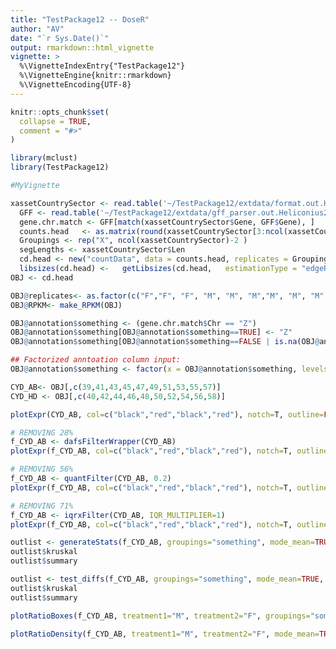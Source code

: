 ---
title: "TestPackage12 -- DoseR"
author: "AV"
date: "`r Sys.Date()`"
output: rmarkdown::html_vignette
vignette: >
  %\VignetteIndexEntry{"TestPackage12"}
  %\VignetteEngine{knitr::rmarkdown}
  %\VignetteEncoding{UTF-8}
---

```{r setup, include = FALSE}
knitr::opts_chunk$set(
  collapse = TRUE,
  comment = "#>"
)
```


```{r}

library(mclust)
library(TestPackage12)

#MyVignette

xassetCountrySector <- read.table('~/TestPackage12/extdata/format.out.Heliconius2',  sep="\t", header=TRUE, as.is=TRUE)
  GFF <- read.table('~/TestPackage12/extdata/gff_parser.out.Heliconius2',  sep="\t", header=TRUE, as.is=TRUE)
  gene.chr.match <- GFF[match(xassetCountrySector$Gene, GFF$Gene), ]
  counts.head   <- as.matrix(round(xassetCountrySector[3:ncol(xassetCountrySector)] ))
  Groupings <- rep("X", ncol(xassetCountrySector)-2 )
  segLengths <- xassetCountrySector$Len
  cd.head <- new("countData", data = counts.head, replicates = Groupings, groups = list(Groupings, Groupings), annotation = gene.chr.match, seglens = segLengths  )
  libsizes(cd.head) <-   getLibsizes(cd.head,   estimationType = "edgeR")
OBJ <- cd.head 

OBJ@replicates<- as.factor(c("F","F", "F", "M", "M", "M","M", "M", "M", "M", "M","M", "F", "F", "F", "F","F", "F", "F", "F", "M","M", "F","F", "F", "F","M", "M", "F", "F", "F","F", "M", "M", "M", "M","M", "M", "M", "M", "F","F", "F", "F", "M", "M","M", "M", "F", "F", "F","F", "F", "F", "M", "M","M", "M"))
OBJ@RPKM<- make_RPKM(OBJ)

OBJ@annotation$something <- (gene.chr.match$Chr == "Z")
OBJ@annotation$something[OBJ@annotation$something==TRUE] <- "Z"
OBJ@annotation$something[OBJ@annotation$something==FALSE | is.na(OBJ@annotation$something)] <- "A"

## Factorized anntoation column input:
OBJ@annotation$something <- factor(x = OBJ@annotation$something, levels = c("A", "Z"))

CYD_AB<- OBJ[,c(39,41,43,45,47,49,51,53,55,57)]
CYD_HD <- OBJ[,c(40,42,44,46,48,50,52,54,56,58)]

plotExpr(CYD_AB, col=c("black","red","black","red"), notch=T, outline=FALSE, cex.axis=0.8, mode_mean=FALSE, LOG2=TRUE, clusterby_grouping=FALSE, groupings="something")

# REMOVING 28%
f_CYD_AB <- dafsFilterWrapper(CYD_AB)
plotExpr(f_CYD_AB, col=c("black","red","black","red"), notch=T, outline=FALSE, cex.axis=0.8, mode_mean=FALSE, LOG2=TRUE, clusterby_grouping=FALSE, groupings="something")

# REMOVING 56%
f_CYD_AB <- quantFilter(CYD_AB, 0.2) 
plotExpr(f_CYD_AB, col=c("black","red","black","red"), notch=T, outline=FALSE, cex.axis=0.8, mode_mean=FALSE, LOG2=TRUE, clusterby_grouping=FALSE, groupings="something")

# REMOVING 71%
f_CYD_AB <- iqrxFilter(CYD_AB, IQR_MULTIPLIER=1)
plotExpr(f_CYD_AB, col=c("black","red","black","red"), notch=T, outline=FALSE, cex.axis=0.8, mode_mean=FALSE, LOG2=TRUE, clusterby_grouping=FALSE, groupings="something")

outlist <- generateStats(f_CYD_AB, groupings="something", mode_mean=TRUE)
outlist$kruskal
outlist$summary

outlist <- test_diffs(f_CYD_AB, groupings="something", mode_mean=TRUE,  treatment1="M", treatment2="F")
outlist$kruskal
outlist$summary

plotRatioBoxes(f_CYD_AB, treatment1="M", treatment2="F", groupings="something", cex.axis=0.8, outline=FALSE)

plotRatioDensity(f_CYD_AB, treatment1="M", treatment2="F", mode_mean=TRUE, LOG2=TRUE, col =c("black","red"), lty = 1, type = "l", groupings="something")


```

